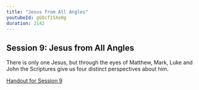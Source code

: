 ```yaml
---
title: "Jesus from All Angles"
youtubeId: gGOcf15Xe0g
duration: 2142
---
```


## Session 9: Jesus from All Angles

There is only one Jesus, but through the eyes of Matthew, Mark, Luke and John the Scriptures give us four distinct perspectives about him.

<a href="handouts/en/09.pdf" target="_blank">Handout for Session 9</a>